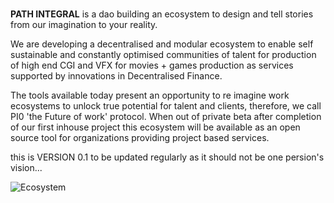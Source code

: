 

# 

**PATH INTEGRAL** is a dao building an ecosystem to design and tell stories from our imagination to your reality.

We are developing a decentralised and modular ecosystem to enable self sustainable and constantly optimised communities of talent for production of high end CGI and VFX for movies + games production as services supported by innovations in Decentralised Finance.

The tools available today present an opportunity to re imagine work ecosystems to unlock true potential for talent and clients, therefore, we call PI0 'the Future of work' protocol. When out of private beta after completion of our first inhouse project this ecosystem will be available as an open source tool for organizations providing project based services.

this is VERSION 0.1 to be updated regularly as it should not be one persion's vision...

<Bleed full>![Ecosystem](../public/EHL07.png)
</Bleed>
